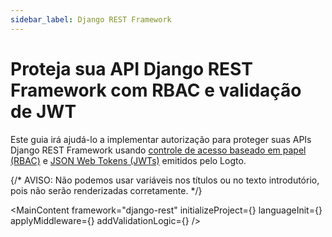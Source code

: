 ```yaml
---
sidebar_label: Django REST Framework
---
```




# Proteja sua API Django REST Framework com RBAC e validação de JWT

Este guia irá ajudá-lo a implementar autorização para proteger suas APIs Django REST Framework usando [controle de acesso baseado em papel (RBAC)](/authorization/role-based-access-control) e [JSON Web Tokens (JWTs)](https://auth.wiki/jwt) emitidos pelo Logto.

{/* AVISO: Não podemos usar variáveis nos títulos ou no texto introdutório, pois não serão renderizadas corretamente. */}

<MainContent
  framework="django-rest"
  initializeProject={<InitProject />}
  languageInit={<Init />}
  applyMiddleware={<ApplyMiddleware />}
  addValidationLogic={<AddValidationLogic framework="django-rest" />}
/>
